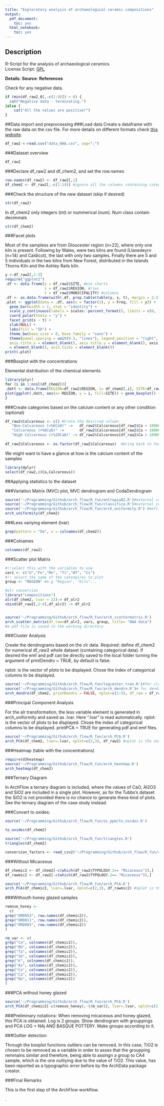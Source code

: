 ```yaml
---
title: "Exploratory analysis of archaeological ceramic compositions"
output:
  pdf_document:
    toc: yes
  html_notebook:
    toc: yes
---
```


## Description
R-Script for the analysis of archaeological ceramics                
License Script: [GPL](http://www.gnu.org/licenses/gpl-3.0.html)


**Details**:
**Source**:
**References**

Check for any negative data.
```r
if (min(df_raw2_0[,-c(1:9)]) < 0) {
  cat("Negative data - terminating.")
}else {
    cat("All the values are positive!")
}
```

##Data import and preprocessing
###Load data
Create a dataframe with the raw data on the csv file. For more details on different formats check [this website](https://rstudio-pubs-static.s3.amazonaws.com/1776_dbaebbdbde8d46e693e5cb60c768ba92.html).
```r
df_raw2 <-read.csv("data_NAA.csv", sep=";")
```

###Dataset overview
```r
df_raw2
```

###Declare df_raw2 and df_chem2, and set the row.names
```r
row.names(df_raw2) <- df_raw2[,1]
df_chem2 <- df_raw2[,-c(1:14)] #ignore all the columns containing categorical data, 9 in this case. 
```

###Check the structure of the new dataset (skip if desired)
```r
str(df_raw2)
```
In df_chem2 only integers (int) or nummerical (num). Num class contain decimmals 
```r
str(df_chem2)
```

###Facet plots

Most of the sampless are from Gloucester region (n=22), where only one kiln is present. Following by Wales, were two kilns are found (Llanedeyrn (n=14) and Caldicot), the last with only two samples. Finally there are 5 and 5 individuals in the two kilns from New Forest, distributed in the Islands Thorns Kiln and the Ashley Rails kiln.

```r
y <-df_raw2[,1:3]
require("ggplot2")
.df <- data.frame(y = df_raw2$SITE, #pie charts
                  s = df_raw2$REGION, #riws 
                  t = df_raw2$MUNICIPALITY) #columns
.df <- as.data.frame(with(.df, prop.table(table(y, s, t), margin = 2:3)))
.plot <- ggplot(data = .df, aes(x = factor(1), y = Freq, fill = y)) + 
  geom_bar(width = 1, stat = "identity") + 
  scale_y_continuous(labels = scales::percent_format(), limits = c(0, 1)) + 
  coord_polar(theta = "y") + 
  facet_grid(s ~ t) + 
  xlab(NULL) + 
  labs(fill = "ID") + 
  theme_bw(base_size = 8, base_family = "sans") + 
  theme(panel.spacing = unit(0.3, "lines"), legend.position = "right", 
  axis.title.x = element_blank(), axis.title.y = element_blank(), axis.text.y 
  = element_blank(), axis.ticks = element_blank())
print(.plot)
```


###Boxplot with the concentrations

Elemental distribution of the chemical elements
```r
library(plyr)
for (i in 1:ncol(df_chem2)){
.datt <- data.frame(REGION=df_raw2$REGION, i= df_chem2[,i], SITE=df_raw2$SITE)
plot(ggplot(.datt, aes(x= REGION, y = i, fill=SITE)) + geom_boxplot() + ylab(colnames(df_chem2)[i]))
}
```


###Create categories based on the calcium content or any other condition (optional)
```r
df_raw2$Calcareous <- c() #Crete the desrired column
   "Non-Calcareous (<%6CaO)" ->   df_raw2$Calcareous[df_raw2$Ca < 10000]
   "Calcareous (>%6CaO)" ->       df_raw2$Calcareous[df_raw2$Ca > 10000]
   "High Calcareous (>%20CaO)" -> df_raw2$Calcareous[df_raw2$Ca > 100000]
   
df_raw2$Calcareous <- as.factor(df_raw2$Calcareous)  #bring back to factors
```

We might want to have a glance at how is the calcium content of the samples 
```r

library(dplyr)
select(df_raw2,c(Ca,Calcareous)) 

```
##Applying statistics to the dataset

###Variation Matrix (MVC) plot, MVC dendrogram and CodaDendrogram

```r
source('~/Programming/Github/arch_flow/R_fun/entropia02.R')#external code (catalan)
source('~/Programming/Github/arch_flow/R_fun/classifica.R')#external code (catalan)
source('~/Programming/Github/arch_flow/R_fun/arch_uniformity.R') #mofified code (english), it uses functions from entropia02.R and classifica.R
arch_uniformity(df_chem2)
```

###Less variying element (lvar)
```r
grep(pattern = "Sm", x = colnames(df_chem2))
```

###Colnames
```r
colnames(df_raw2)
```


###Scatter plot Matrix
```r
#!!select this with the variables to use 
vars <- c("U","Fe","Mn", "Ti","Hf", "Cs") 
#!! select the name of the cateogires to plot
group <- "REGION" #e.g "Region", "Kiln"...

#alr conversion
library("compositions")
alr(df_chem2, lvar = 22)-> df_alr2
cbind(df_raw2[,2:4],df_alr2) -> df_alr2


source('~/Programming/Github/arch_flow/R_Fun/arch_scattermatrix.R')
arch_scatter_matrix(df_raw=df_alr2, vars, group, title= "NAA data")
#a pdf file is saved in the working directory
```

###Cluster Analysis

Create the dendrograms based on the clr data. Required: define df_chem2 for numerical df_raw2 whole dataset (containing categorical data). If desired the emf and pdf can be directly saved to the local folder turning the argument of printDendro = TRUE, by default is false.

nplot: is the vector of plots to be displayed. Chose the index of categorical columns to be displayed. 


```r
source('~/Programming/Github/arch_flow/R_fun/logcenter.tran.R')#for clr 
source('~/Programming/Github/arch_flow/R_fun/arch_dendro.R')# for dendrogram
arch_dendro(df_chem2, printDendro = FALSE, nplot=c(2:5), df_raw = df_raw2)
```



###Principal Component Analysis 

For the alr transformation, the less variable element is generated in arch_uniformity and saved as .lvar.
Here ".lvar" is read automatically. 
nplot: is the vector of plots to be displayed. Chose the index of categorical columns to be displayed. 
printPCA = TRUE for generating pdf and emf files. 
```r
source('~/Programming/Github/arch_flow/R_fun/arch_PCA.R')
arch_PCA(df_chem2, lvar=.lvar, nplot=c(2,3), df_raw2) #nplot is the vector containing categories to be shown
```


###Heatmap (table with the concentrations)
```r
require(d3heatmap)
source('~/Programming/Github/arch_flow/R_fun/arch_heatmap.R')
arch_heatmap(df_chem2)
```

###Ternary Diagram

In ArchFlow a ternary diagram is included, where the values of CaO, \ch Al2O3 and \ch SiO2 are included in a single plot. However, as for the Tubbs's dataset the \ch SiO2 is not provided there is no chance to generate these kind of plots. See the ternary diagram of the case study instead. 
 
###Convert to oxides:
```r
source('~/Programming/Github/arch_flow/R_fun/ox_ppm/to_oxides.R')

to_oxides(df_chem2)
```


```r
source('~/Programming/Github/arch_flow/R_fun/triangles.R')
triangles(df_chem2)
```


```r
conversion_factors <- read_csv2("~/Programming/Github/arch_flow/R_fun/ox_ppm/conversion_factors.csv", col_names = TRUE)
```





###Without Micaceous

```r
df_chemic2 <- df_chem2[-c(which(df_raw2$TYPOLOGY.2== "Micaceous")),]
df_rawmic2 <- df_raw2[-c(which(df_raw2$TYPOLOGY.2== "Micaceous")),]
```

```r
source('~/Programming/Github/arch_flow/R_fun/arch_PCA.R')
arch_PCA(df_chemic2, lvar=.lvar, nplot=c(2,3), df_rawmic2) #nplot is the vector containing categories to be shown
```
###Withouth honey glazed samples

```r
remove_honey <- 
  c(
grep("ORD053", row.names(df_chemic2)),
grep("ORD011", row.names(df_chemic2)),
grep("ORD003", row.names(df_chemic2))
)
```

```r
rm_var <- c(
grep("Ca", colnames(df_chemic2)),
grep("Rb", colnames(df_chemic2)),
grep("Ta", colnames(df_chemic2)),
grep("Sb", colnames(df_chemic2)),
grep("K", colnames(df_chemic2)),
grep("As", colnames(df_chemic2)),
grep("Co", colnames(df_chemic2)),
grep("Ca", colnames(df_chemic2)),
grep("Na", colnames(df_chemic2))
)
```

###PCA without honey glazed
```r
source('~/Programming/Github/arch_flow/R_fun/arch_PCA.R')
arch_PCA(df_chemic2[-c(remove_honey),-(rm_var)], lvar=.lvar, nplot=c(2,3), df_rawmic2[-c(remove_honey),]) #nplot is the vector containing categories to be shown
```
###Preliminary notations:
When removing micaceous and honey glazed, this PCA is obtained.
Log is 2 groups.
Show dendrogram with grouppings and PCA LOG + NAj AND BASQUE POTTERY.
Make groups according to it. 






###Outlier detection 

Through the boxplot functions outliers can be removed. 
In this case, TiO2 is chosen to be removed as a variable in order to asses that the groupping remmains similar and therefore, being able to assingn a group to CA4 sample, which is the one outliying due to the value of TiO2. This value, has been reported as a typographic error before by the ArchData package creator. 



###Final Remarks

This is the first step of the ArchFlow workflow. 








.


